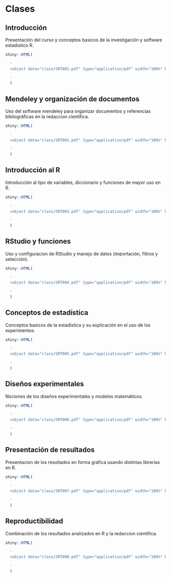 # Clases

## Introducción

Presentación del curso y conceptos basicos de la investigación y software estadistico R.

```r

shiny::HTML(
  
  '
  <object data="class/SRT001.pdf" type="application/pdf" width="100%" height="420px"></object>
  
  '
  )

```

## Mendeley y organización de documentos

Uso del software mendeley para organizar documentos y referencias bibliográficas en la redaccion cientifica.

```r

shiny::HTML(
  
  '
  <object data="class/SRT002.pdf" type="application/pdf" width="100%" height="420px"></object>
  
  '
  )

```

## Introducción al R

Introducción al tipo de variables, diccionario y funciones de mayor uso en R.

```r

shiny::HTML(
  
  '
  <object data="class/SRT003.pdf" type="application/pdf" width="100%" height="420px"></object>
  
  '
  )

```

## RStudio y funciones

Uso y configuracion de RStudio y manejo de datos (importación, filtros y selección).

```r

shiny::HTML(
  
  '
  <object data="class/SRT004.pdf" type="application/pdf" width="100%" height="420px"></object>
  
  '
  )

```

## Conceptos de estadística

Conceptos basicos de la estadística y su explicación en el uso de los experimentos.

```r

shiny::HTML(
  
  '
  <object data="class/SRT005.pdf" type="application/pdf" width="100%" height="420px"></object>
  
  '
  )

```

## Diseños experimentales

Nociones de los diseños experimentales y modelos matemáticos.

```r

shiny::HTML(
  
  '
  <object data="class/SRT006.pdf" type="application/pdf" width="100%" height="420px"></object>
  
  '
  )

```

## Presentación de resultados

Presentacion de los resultados en forma gráfica usando distintas librerias en R.

```r

shiny::HTML(
  
  '
  <object data="class/SRT007.pdf" type="application/pdf" width="100%" height="420px"></object>
  
  '
  )

```

## Reproductibilidad

Combinación de los resultados analizados en R y la redaccion cientifica.

```r

shiny::HTML(
  
  '
  <object data="class/SRT008.pdf" type="application/pdf" width="100%" height="420px"></object>
  
  '
  )

```



